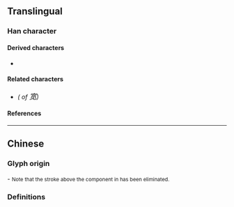 {{also|寬|寛}}
{{character info/new}}
==Translingual==
{{Han simplified forms|寬|寛|宽}}

===Han character===
{{Han char|rn=40|rad=宀|as=07|sn=10|four=30212|canj=JTBU,XJTBU|ids=⿳宀艹见}}

====Derived characters====
* {{l|mul|[[𣎑]], [[髋]]}}

====Related characters====
* {{l|mul|[[寬]]}} ''({{w|Traditional Chinese|Traditional form}} of <big>宽</big>)''

====References====
{{Han ref|kx=0287.101|hdz=20930.080|uh=5BBD}}

----

==Chinese==

===Glyph origin===
{{Han simp|寬|f=萈|t=苋}} - <small>Note that the {{zh-l|丶*}} stroke above the {{zh-l|儿*}} component in <big>{{zh-l|萈*}}</big> has been eliminated.</small>

===Definitions===
{{zh-see|寬}}